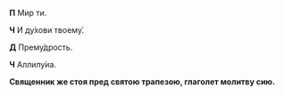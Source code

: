 **П** Мир ти.

**Ч** И ду́хови твоему́.

**Д** Прему́дрость.

**Ч** Аллилу́иа.

**Священник же стоя пред святою трапезою, глаголет молитву сию.**
